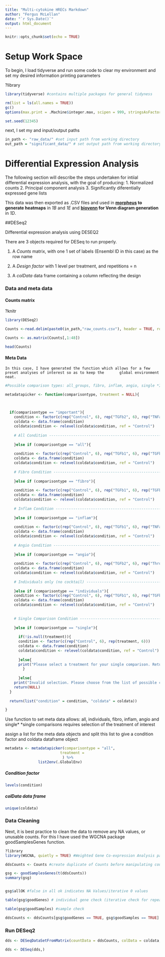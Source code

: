 ```yaml
---
title: "Multi-cytokine HRECs Markdown"
author: "Fergus McLellan"
date: "`r Sys.Date()`"
output: html_document
---
```


```r
knitr::opts_chunk$set(echo = TRUE)
```

# Setup Work Space

To begin, I load tidyverse and run some code to clear my environment and set my desired information printing parameters

?library
```r
library(tidyverse) #contains multiple packages for general tidyness

rm(list = ls(all.names = TRUE))
gc()
options(max.print = .Machine$integer.max, scipen = 999, stringsAsFactors = F, dplyr.summarise.inform = F)

set.seed(12345)
```

next, I set my and input/output paths

```r

in_path <- "raw_data/" #set input path from working directory
out_path = "significant_data/" # set output path from working directory

```

# Differential Expression Analysis

The following section will describe the steps undertaken for intiial differential expression analysis, with the goal of producing:
1. Normalized counts
2. Principal component analysis
3. Significantly diferentially expressed gene lists
  
This data was then exported as .CSV files and used in **[morpheus](https://software.broadinstitute.org/morpheus/) to generate heatmaps** in *1B* and *1E* and **[biovenn](https://www.biovenn.nl/index.php) for Venn diagram generation** in *1D*.
  
##DESeq2

Differential expression analysis using DESEQ2

There are 3 objects required for DESeq to run properly.

1. A *Counts* matrix, with one 1 set of labels (Ensembl ID in this case) as the row name

2. A *Design factor* with 1 level per treatment, and repetitions = n

3. A *colData* data frame containing a column reflecting the design

### Data and meta data

#### Counts matrix
?knitr

```r
library(DESeq2)

Counts <-read.delim(paste0(in_path,"raw_counts.csv"), header = TRUE, row.names = 1, sep = ",")

Counts <- as.matrix(Counts[,1:48])

head(Counts)
```

#### Meta Data
    In this case, I have generated the function which allows for a few preset analyses of interest so as to keep the       global environment neat.

```r

#Possible comparison types: all_groups, fibro, inflam, angio, single *IF SINGLE MUST ALSO IDENTIFY TREATMENT*

metadatapicker <- function(comparisontype, treatment = NULL){

  
  
  if(comparisontype == "important"){
    condition <- factor(c(rep("Control", 6), rep("TGFb2", 6), rep("TNFa", 6), rep("Thrombin", 6), rep("ALL", 6)))
    coldata <- data.frame(condition)
    coldata$condition <- relevel(coldata$condition, ref = "Control")
    
    # All Condition ---------------------------------------------------------
  
    }else if (comparisontype == "all"){
    
    condition <- factor(c(rep("Control", 6), rep("TGFb1", 6), rep("TGFb2", 6), rep("TNFa", 6), rep("Thrombin", 6) , rep("IL6", 6), rep("VEGF", 6), rep("ALL", 6)))
    coldata <- data.frame(condition)
    coldata$condition <- relevel(coldata$condition, ref = "Control")    
    
    # Fibro Condition ---------------------------------------------------------
  
    }else if (comparisontype == "fibro"){
    
    condition <- factor(c(rep("Control", 6), rep("TGFb1", 6), rep("TGFb2", 6), rep("TNFa", 6), rep("Thrombin", 6)))
    coldata <- data.frame(condition)
    coldata$condition <- relevel(coldata$condition, ref = "Control")   
    
    # Inflam Condition --------------------------------------------------------
  
    }else if (comparisontype == "inflam"){
    
    condition <- factor(c(rep("Control", 6), rep("TGFb1", 6), rep("TNFa", 6), rep("Thrombin", 6) , rep("IL6", 6)))
    coldata <- data.frame(condition)
    coldata$condition <- relevel(coldata$condition, ref = "Control")    
    
    # Angio Condition ---------------------------------------------------------
  
    }else if (comparisontype == "angio"){
    
    condition <- factor(c(rep("Control", 6), rep("TGFb2", 6), rep("Thrombin", 6) ,rep("VEGF", 6)))
    coldata <- data.frame(condition)
    coldata$condition <- relevel(coldata$condition, ref = "Control")    
    
    # Individuals only (no cocktail) ---------------------------------------------------------
    
    }else if (comparisontype == "individuals"){
    condition <- factor(c(rep("Control", 6), rep("TGFb1", 6), rep("TGFb2", 6), rep("TNFa", 6), rep("Thrombin", 6) , rep("IL6", 6), rep("VEGF", 6)))
    coldata <- data.frame(condition)
    coldata$condition <- relevel(coldata$condition, ref = "Control")
    
    
    # Single Comparison Condition ---------------------------------------------
  
    }else if (comparisontype == "single"){
    
      if(!is.null(treatment)){
      condition <- factor(c(rep("Control", 6), rep(treatment, 6)))
      coldata <- data.frame(condition)
      coldata$condition <- relevel(coldata$condition, ref = "Control")
    
      }else{
      print("Please select a treatment for your single comparison. Returning only Control group in data frame")
        }
  
      }else{
    print("Invalid selection. Please choose from the list of possible comparisons.")
    return(NULL)
  }
  
  return(list("condition" = condition, "coldata" = coldata))

}
```

Use function to set meta data 
allows: all, individuals, fibro, inflam, angio and single* 
  *single comparisons requires selection of the treatment of interest


assign a list for the meta data objects and split this list to give a condition factor and coldata dataframe object
```r
metadata <- metadatapicker(comparisontype = "all",
                         treatment =
                          ) %>%
               list2env(.GlobalEnv)
```

##### Condition factor

```r
levels(condition)
```

##### colData data frame

```r
unique(coldata)
```

### Data Cleaning

Next, it is best practice to clean the data to remove any NA values, or unusable counts.
For this I have used the WGCNA package goodSamplesGenes function.

```r
?library
library(WGCNA, quietly = TRUE) #Weighted Gene Co-expression Analysis package containing GoodSamplesGenes check

ddsCounts <- Counts #create duplicate of Counts before manipulating counts

gsg <- goodSamplesGenes(t(ddsCounts))
summary(gsg)


gsg$allOK #false in all ok indicates NA Values/iterative 0 values

table(gsg$goodGenes) # individual gene check (iterative check for repeated 0 values)?

table(gsg$goodSamples) #sample check

ddsCounts <- ddsCounts[gsg$goodGenes == TRUE, gsg$goodSamples == TRUE] #omit bad genes


```
### Run DESeq2

```r
dds <- DESeqDataSetFromMatrix(countData = ddsCounts, colData = coldata, design= ~condition)

dds <- DESeq(dds,)
```

